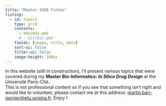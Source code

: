 ```yaml
---
title: "Master ISDD fiches"
listing:
  - id: topics
    type: grid
    contents: 
      - mda/mda.qmd
      # - bit/bit.qmd
    fields: [image, title, date]
    sort-ui: false
    filter-ui: false
    image-height: 100px
--- 
```


In this website (still in construction), I'll present various topics that were covered during my **Master Bio-Informatics: *In Silico Drug Design*** at the Université Paris-Cité.  
This is not professional content so if you see that something isn't right and would like to volunteer, please contact me at this address: [martin.bari-garnier@etu.unistra.fr](mailto:martin.bari-garnier@etu.unistra.fr).
Enjoy !  
<br>
